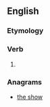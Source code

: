 ==English==

===Etymology===
{{suffix|show|eth|lang=en}}

===Verb===
{{en-verb form}}

# {{en-archaic third-person singular of|show}}

===Anagrams===
* [[the show]]
